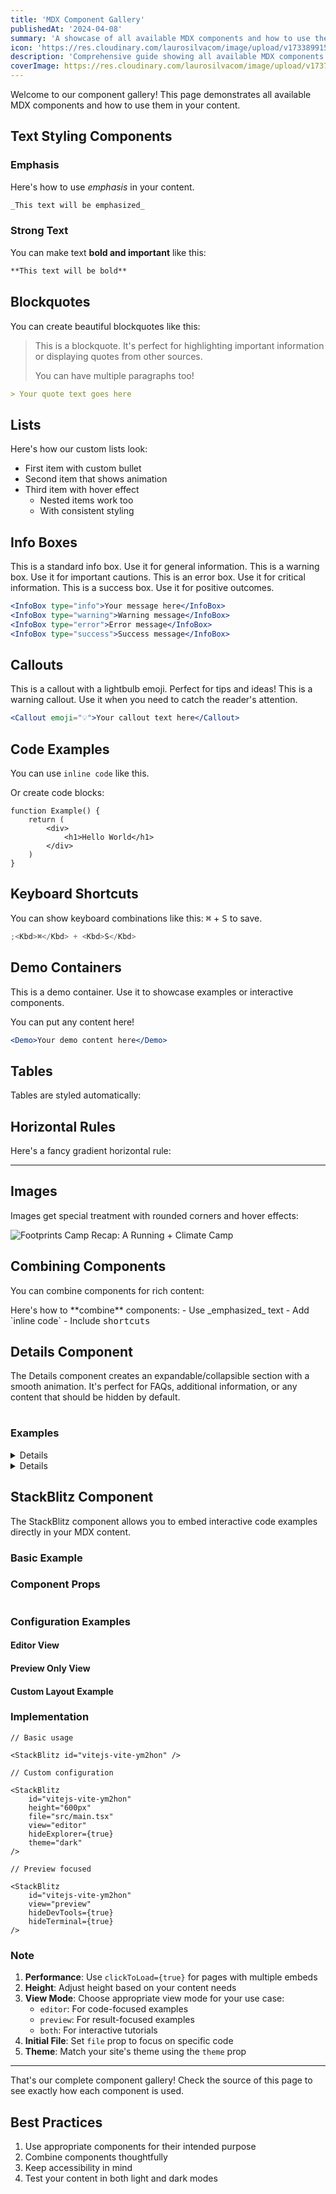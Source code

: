 ```yaml
---
title: 'MDX Component Gallery'
publishedAt: '2024-04-08'
summary: 'A showcase of all available MDX components and how to use them'
icon: 'https://res.cloudinary.com/laurosilvacom/image/upload/v1733899151/laurosilvacom/lauro/icons/xhncuua96ilgwjelfgdb.svg'
description: 'Comprehensive guide showing all available MDX components with examples and usage instructions.'
coverImage: https://res.cloudinary.com/laurosilvacom/image/upload/v1737787028/laurosilvacom/blog-images/nrytxkjaaf0o1a2kdpuz.jpg
---
```


Welcome to our component gallery! This page demonstrates all available MDX components and how to use them in your content.

## Text Styling Components

### Emphasis

Here's how to use _emphasis_ in your content.

```md
_This text will be emphasized_
```

### Strong Text

You can make text **bold and important** like this:

```md
**This text will be bold**
```

## Blockquotes

You can create beautiful blockquotes like this:

> This is a blockquote. It's perfect for highlighting important information or displaying quotes from other sources.
>
> You can have multiple paragraphs too!

```md
> Your quote text goes here
```

## Lists

Here's how our custom lists look:

- First item with custom bullet
- Second item that shows animation
- Third item with hover effect
  - Nested items work too
  - With consistent styling

## Info Boxes

<InfoBox type="info">
	This is a standard info box. Use it for general information.
</InfoBox>

<InfoBox type="warning">
	This is a warning box. Use it for important cautions.
</InfoBox>

<InfoBox type="error">
	This is an error box. Use it for critical information.
</InfoBox>

<InfoBox type="success">
	This is a success box. Use it for positive outcomes.
</InfoBox>

```jsx
<InfoBox type="info">Your message here</InfoBox>
<InfoBox type="warning">Warning message</InfoBox>
<InfoBox type="error">Error message</InfoBox>
<InfoBox type="success">Success message</InfoBox>
```

## Callouts

<Callout emoji="💡">
	This is a callout with a lightbulb emoji. Perfect for tips and
	ideas!
</Callout>

<Callout emoji="⚠️">
	This is a warning callout. Use it when you need to catch the
	reader's attention.
</Callout>

```jsx
<Callout emoji="💡">Your callout text here</Callout>
```

## Code Examples

You can use `inline code` like this.

Or create code blocks:

```tsx
function Example() {
	return (
		<div>
			<h1>Hello World</h1>
		</div>
	)
}
```

## Keyboard Shortcuts

You can show keyboard combinations like this: <Kbd>⌘</Kbd> + <Kbd>S</Kbd> to save.

```jsx
;<Kbd>⌘</Kbd> + <Kbd>S</Kbd>
```

## Demo Containers

<Demo>
  This is a demo container. Use it to showcase examples or interactive components.

You can put any content here!

</Demo>

```jsx
<Demo>Your demo content here</Demo>
```

## Tables

Tables are styled automatically:

<Table
	data={{
		headers: ['Component', 'Usage', 'Example'],
		rows: [
			['InfoBox', 'Information display', 'Info, Warning, Error'],
			['Callout', 'Attention-grabbing notes', 'Tips, Warnings'],
			['Kbd', 'Keyboard shortcuts', '⌘ + S']
		]
	}}
/>

## Horizontal Rules

Here's a fancy gradient horizontal rule:

---

## Images

Images get special treatment with rounded corners and hover effects:

<Image
	src="https://res.cloudinary.com/laurosilvacom/image/upload/v1733096522/laurosilvacom/footprints/mblcyj5gx4losphwwsyf.jpg"
	alt="Footprints Camp Recap: A Running + Climate Camp"
/>

## Combining Components

You can combine components for rich content:

<InfoBox type="info">
	Here's how to **combine** components: - Use _emphasized_ text -
	Add `inline code` - Include <Kbd>shortcuts</Kbd>
</InfoBox>

## Details Component

The Details component creates an expandable/collapsible section with a smooth animation. It's perfect for FAQs, additional information, or any content that should be hidden by default.

<Table
	data={{
		headers: ['Prop', 'Type', 'Description'],
		rows: [
			[
				'title',
				'string',
				'The text shown in the expandable header'
			],
			[
				'children',
				'ReactNode',
				'The content revealed when expanded'
			]
		]
	}}
/>

### Examples

<Details title="Basic Example">
	This content is hidden by default and will be revealed when
	clicked.
</Details>

<Details title="With Multiple Elements">
  <Callout emoji="💡">
    You can nest other MDX components inside Details!
  </Callout>

Here's a list:

- Item one
- Item two

</Details>

## StackBlitz Component

The StackBlitz component allows you to embed interactive code examples directly in your MDX content.

### Basic Example

<StackBlitz id="vitejs-vite-ym2hon" />

### Component Props

<Table
	data={{
		headers: ['Prop', 'Type', 'Default', 'Description'],
		rows: [
			['id', 'string', 'required', 'The StackBlitz project ID'],
			['height', 'string', '500px', 'Height of the embed'],
			['file', 'string', 'src/App.tsx', 'Initial file to open'],
			[
				'view',
				'"preview" | "editor" | "both"',
				'both',
				'Layout view mode'
			],
			[
				'hideNavigation',
				'boolean',
				'true',
				'Hide the top navigation bar'
			],
			[
				'hideDevTools',
				'boolean',
				'false',
				'Hide the bottom dev tools'
			],
			[
				'hideExplorer',
				'boolean',
				'false',
				'Hide the file explorer'
			],
			['hideTerminal', 'boolean', 'false', 'Hide the terminal'],
			[
				'terminalHeight',
				'number',
				'undefined',
				'Terminal height in pixels'
			],
			[
				'devToolsHeight',
				'number',
				'undefined',
				'DevTools height in pixels'
			],
			['theme', '"dark" | "light"', 'dark', 'Editor theme'],
			[
				'clickToLoad',
				'boolean',
				'false',
				'Load on click instead of immediately'
			]
		]
	}}
/>

### Configuration Examples

#### Editor View

<StackBlitz
	id="vitejs-vite-ym2hon"
	view="editor"
	height="400px"
/>

#### Preview Only View

<StackBlitz
	id="vitejs-vite-ym2hon"
	view="preview"
	hideDevTools={true}
	hideTerminal={true}
/>

#### Custom Layout Example

<StackBlitz
	id="vitejs-vite-ym2hon"
	height="600px"
	hideExplorer={false}
	terminalHeight={100}
	theme="light"
/>

### Implementation

```mdx
// Basic usage

<StackBlitz id="vitejs-vite-ym2hon" />

// Custom configuration

<StackBlitz
	id="vitejs-vite-ym2hon"
	height="600px"
	file="src/main.tsx"
	view="editor"
	hideExplorer={true}
	theme="dark"
/>

// Preview focused

<StackBlitz
	id="vitejs-vite-ym2hon"
	view="preview"
	hideDevTools={true}
	hideTerminal={true}
/>
```

### Note

1. **Performance**: Use `clickToLoad={true}` for pages with multiple embeds
2. **Height**: Adjust height based on your content needs
3. **View Mode**: Choose appropriate view mode for your use case:
   - `editor`: For code-focused examples
   - `preview`: For result-focused examples
   - `both`: For interactive tutorials
4. **Initial File**: Set `file` prop to focus on specific code
5. **Theme**: Match your site's theme using the `theme` prop

---

That's our complete component gallery! Check the source of this page to see exactly how each component is used.

## Best Practices

1. Use appropriate components for their intended purpose
2. Combine components thoughtfully
3. Keep accessibility in mind
4. Test your content in both light and dark modes
